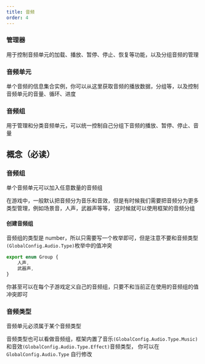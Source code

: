 ```yaml
---
title: 音频
order: 4
---
```


### 管理器

用于控制音频单元的加载、播放、暂停、停止、恢复等功能，以及分组音频的管理

### 音频单元

单个音频的信息集合实例，你可以从这里获取音频的播放数据，分组等，以及控制音频单元的音量、循环、进度

### 音频组

用于管理和分类音频单元，可以统一控制自己分组下音频的播放、暂停、停止、音量

## 概念（必读）

### 音频组

单个音频单元可以加入任意数量的音频组

在游戏中，一般默认把音频分为音乐和音效，但是有时候我们需要把音频分为更多类型管理，例如场景音，人声，武器声等等，
这时候就可以使用框架的音频分组

#### 创建音频组

音频组的类型是 number，所以只需要写一个枚举即可，但是注意不要和音频类型`(GlobalConfig.Audio.Type)`枚举中的值冲突

```ts
export enum Group {
    人声,
    武器声,
}
```

你甚至可以在每个子游戏定义自己的音频组，只要不和当前正在使用的音频组的值冲突即可

### 音频类型

音频单元必须属于某个音频类型

音频类型也可以看做音频组，框架内置了音乐`(GlobalConfig.Audio.Type.Music)`和音效`(GlobalConfig.Audio.Type.Effect)`音频类型，
你可以在 `GlobalConfig.Audio.Type` 自行修改
